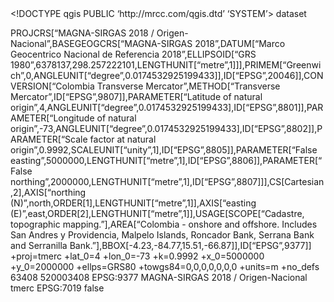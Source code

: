 <!DOCTYPE qgis PUBLIC 'http://mrcc.com/qgis.dtd' 'SYSTEM'>
<qgis version="3.40.3-Bratislava">
  <identifier></identifier>
  <parentidentifier></parentidentifier>
  <language></language>
  <type>dataset</type>
  <title></title>
  <abstract></abstract>
  <links/>
  <dates/>
  <fees></fees>
  <encoding></encoding>
  <crs>
    <spatialrefsys nativeFormat="Wkt">
      <wkt>PROJCRS["MAGNA-SIRGAS 2018 / Origen-Nacional",BASEGEOGCRS["MAGNA-SIRGAS 2018",DATUM["Marco Geocentrico Nacional de Referencia 2018",ELLIPSOID["GRS 1980",6378137,298.257222101,LENGTHUNIT["metre",1]]],PRIMEM["Greenwich",0,ANGLEUNIT["degree",0.0174532925199433]],ID["EPSG",20046]],CONVERSION["Colombia Transverse Mercator",METHOD["Transverse Mercator",ID["EPSG",9807]],PARAMETER["Latitude of natural origin",4,ANGLEUNIT["degree",0.0174532925199433],ID["EPSG",8801]],PARAMETER["Longitude of natural origin",-73,ANGLEUNIT["degree",0.0174532925199433],ID["EPSG",8802]],PARAMETER["Scale factor at natural origin",0.9992,SCALEUNIT["unity",1],ID["EPSG",8805]],PARAMETER["False easting",5000000,LENGTHUNIT["metre",1],ID["EPSG",8806]],PARAMETER["False northing",2000000,LENGTHUNIT["metre",1],ID["EPSG",8807]]],CS[Cartesian,2],AXIS["northing (N)",north,ORDER[1],LENGTHUNIT["metre",1]],AXIS["easting (E)",east,ORDER[2],LENGTHUNIT["metre",1]],USAGE[SCOPE["Cadastre, topographic mapping."],AREA["Colombia - onshore and offshore. Includes San Andres y Providencia, Malpelo Islands, Roncador Bank, Serrana Bank and Serranilla Bank."],BBOX[-4.23,-84.77,15.51,-66.87]],ID["EPSG",9377]]</wkt>
      <proj4>+proj=tmerc +lat_0=4 +lon_0=-73 +k=0.9992 +x_0=5000000 +y_0=2000000 +ellps=GRS80 +towgs84=0,0,0,0,0,0,0 +units=m +no_defs</proj4>
      <srsid>63408</srsid>
      <srid>520003408</srid>
      <authid>EPSG:9377</authid>
      <description>MAGNA-SIRGAS 2018 / Origen-Nacional</description>
      <projectionacronym>tmerc</projectionacronym>
      <ellipsoidacronym>EPSG:7019</ellipsoidacronym>
      <geographicflag>false</geographicflag>
    </spatialrefsys>
  </crs>
  <extent/>
</qgis>
